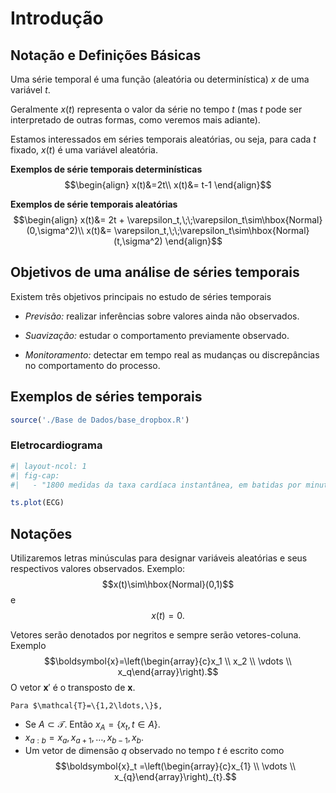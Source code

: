 # Introdução


## Notação e Definições Básicas

Uma série temporal é uma função (aleatória ou determinística) $x$ de uma variável $t$.
		
Geralmente $x(t)$ representa o valor da série no tempo $t$ (mas $t$ pode ser interpretado de outras formas, como veremos mais adiante).
		
Estamos interessados em séries temporais aleatórias, ou seja, para cada $t$ fixado, $x(t)$ é uma variável aleatória. 


<div class='alert alert-success'>
<strong> Exemplos de série temporais determinísticas</strong> 
			$$\begin{align}
			x(t)&=2t\\
			x(t)&= t-1
			\end{align}$$
</div>			
			
<div class='alert alert-success'>
<strong> Exemplos de série temporais aleatórias</strong> 
			$$\begin{align}
			x(t)&= 2t + \varepsilon_t,\;\;\varepsilon_t\sim\hbox{Normal}(0,\sigma^2)\\
			x(t)&= \varepsilon_t,\;\;\varepsilon_t\sim\hbox{Normal}(t,\sigma^2)
			\end{align}$$
</div>			


## Objetivos de uma análise de séries temporais

Existem três objetivos principais no estudo de séries temporais
	
- *Previsão:* realizar inferências sobre valores ainda não observados.

- *Suavização:* estudar o comportamento previamente observado.

- *Monitoramento:* detectar em tempo real as mudanças ou discrepâncias no comportamento do processo.


## Exemplos de séries temporais

```r
source('./Base de Dados/base_dropbox.R')
```


### Eletrocardiograma

```r
#| layout-ncol: 1
#| fig-cap: 
#|   - "1800 medidas da taxa cardíaca instantânea, em batidas por minuto, de um indivíduo."

ts.plot(ECG)
```


\begin{frame}{PIB Brasileiro}

	\begin{center}
		\includegraphics[width=1\linewidth]{"FigurasAulas/PIB_Brasileiro/PIB_imagem"}
	\end{center}
\end{frame}

\begin{frame}
	\begin{figure}
\centering
\includegraphics[width=0.7\linewidth]{"../PIB Brasileiro/PIB_brasil"}
\caption{PIB entre 1967 e 2014 corrigidos pelo valor do dólar em 4/2015}
\label{fig:PIB_brasil}
\end{figure}

\end{frame}




## Notações

Utilizaremos letras minúsculas para designar variáveis aleatórias e seus respectivos valores observados. Exemplo: $$x(t)\sim\hbox{Normal}(0,1)$$ e $$x(t)=0.$$
			
Vetores serão denotados por negritos e sempre serão vetores-coluna. Exemplo
		$$\boldsymbol{x}=\left(\begin{array}{c}x_1 \\ x_2 \\ \vdots \\ x_q\end{array}\right).$$
O vetor $\boldsymbol{x}'$ é o transposto de $\boldsymbol{x}$.


	Para $\mathcal{T}=\{1,2\ldots,\}$,
- Se $A\subset\mathcal{T}$. Então $x_A=\{x_{t},t\in A\}$.
-  $x_{a:b}=x_a,x_{a+1},\ldots,x_{b-1},x_{b}.$
- Um vetor de dimensão $q$ observado no tempo $t$ é escrito como 
		$$\boldsymbol{x}_t =\left(\begin{array}{c}x_{1} \\ \vdots \\ x_{q}\end{array}\right)_{t}.$$ 	



